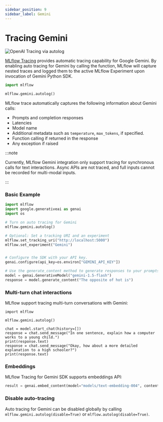 ```yaml
---
sidebar_position: 9
sidebar_label: Gemini
---
```



# Tracing Gemini

![OpenAI Tracing via autolog](/images/llms/gemini/gemini-tracing.png)


[MLflow Tracing](../) provides automatic tracing capability for Google Gemini. By enabling auto tracing
for Gemini by calling the <APILink fn="mlflow.gemini.autolog" /> function, MLflow will capture nested traces and logged them to the active MLflow Experiment upon invocation of Gemini Python SDK.

```python
import mlflow

mlflow.gemini.autolog()
```

MLflow trace automatically captures the following information about Gemini calls:

* Prompts and completion responses
* Latencies
* Model name
* Additional metadata such as `temperature`, `max_tokens`, if specified.
* Function calling if returned in the response
* Any exception if raised

:::note

Currently, MLflow Gemini integration only support tracing for synchronous calls for text interactions. Async APIs are not traced, and full inputs cannot be recorded for multi-modal inputs.

:::

### Basic Example


```python
import mlflow
import google.generativeai as genai
import os

# Turn on auto tracing for Gemini
mlflow.gemini.autolog()

# Optional: Set a tracking URI and an experiment
mlflow.set_tracking_uri("http://localhost:5000")
mlflow.set_experiment("Gemini")


# Configure the SDK with your API key.
genai.configure(api_key=os.environ["GEMINI_API_KEY"])

# Use the generate_content method to generate responses to your prompts.
model = genai.GenerativeModel("gemini-1.5-flash")
response = model.generate_content("The opposite of hot is")
```

### Multi-turn chat interactions

MLflow support tracing multi-turn conversations with Gemini:

```
import mlflow

mlflow.gemini.autolog()

chat = model.start_chat(history=[])
response = chat.send_message("In one sentence, explain how a computer works to a young child.")
print(response.text)
response = chat.send_message("Okay, how about a more detailed explanation to a high schooler?")
print(response.text)
```

### Embeddings

MLflow Tracing for Gemini SDK supports embeddings API:

```python
result = genai.embed_content(model="models/text-embedding-004", content="Hello world")
```

### Disable auto-tracing

Auto tracing for Gemini can be disabled globally by calling `mlflow.gemini.autolog(disable=True)` or `mlflow.autolog(disable=True)`.